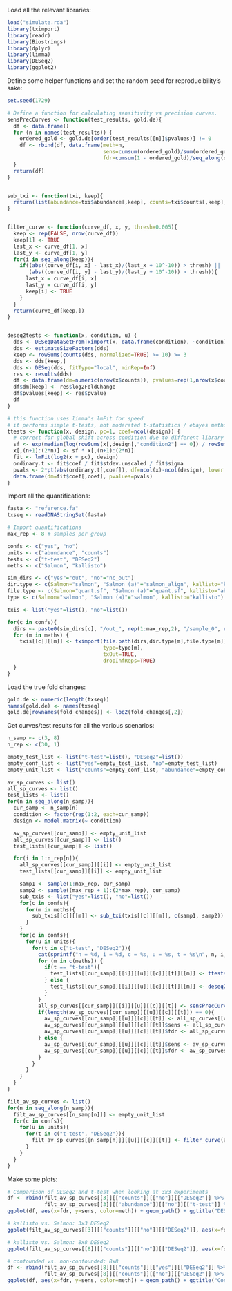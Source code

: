 <!-- Derived from code released with Patro et al. "Salmon provides fast and bias-aware quantification of transcript expression." -->
<!-- build with: library(knitr); knit2html("simulate_plot.Rmd") -->

Load all the relevant libraries:
```r
load("simulate.rda")
library(tximport)
library(readr)
library(Biostrings)
library(dplyr)
library(limma)
library(DESeq2)
library(ggplot2)
```

Define some helper functions and set the random seed for reproducibility's sake:
```r
set.seed(1729)

# Define a function for calculating sensitivity vs precision curves.
sensPrecCurves <- function(test_results, gold.de){
  df <- data.frame()
  for (n in names(test_results)) {
    ordered_gold <- gold.de[order(test_results[[n]]$pvalues)] != 0
    df <- rbind(df, data.frame(meth=n,
                               sens=cumsum(ordered_gold)/sum(ordered_gold),
                               fdr=cumsum(1 - ordered_gold)/seq_along(ordered_gold)))
  }
  return(df)
}


sub_txi <- function(txi, keep){
  return(list(abundance=txi$abundance[,keep], counts=txi$counts[,keep], length=txi$length[,keep], countsFromAbundance=txi$countsFromAbundance))
}


filter_curve <- function(curve_df, x, y, thresh=0.005){
  keep <- rep(FALSE, nrow(curve_df))
  keep[1] <- TRUE
  last_x <- curve_df[1, x]
  last_y <- curve_df[1, y]
  for(i in seq_along(keep)){
    if((abs((curve_df[i, x] - last_x)/(last_x + 10^-10)) > thresh) ||
       (abs((curve_df[i, y] - last_y)/(last_y + 10^-10)) > thresh)){
      last_x = curve_df[i, x]
      last_y = curve_df[i, y]
      keep[i] <- TRUE
    }
  }
  return(curve_df[keep,])
}


deseq2tests <- function(x, condition, u) {
  dds <- DESeqDataSetFromTximport(x, data.frame(condition), ~condition)
  dds <- estimateSizeFactors(dds)
  keep <- rowSums(counts(dds, normalized=TRUE) >= 10) >= 3
  dds <- dds[keep,]
  dds <- DESeq(dds, fitType="local", minRep=Inf)
  res <- results(dds)
  df <- data.frame(dm=numeric(nrow(x$counts)), pvalues=rep(1,nrow(x$counts)))
  df$dm[keep] <- res$log2FoldChange
  df$pvalues[keep] <- res$pvalue
  df
}

# this function uses limma's lmFit for speed
# it performs simple t-tests, not moderated t-statistics / ebayes methods
ttests <- function(x, design, pc=1, coef=ncol(design)) {
  # correct for global shift across condition due to different library size
  sf <- exp(median(log(rowSums(x[,design[,"condition2"] == 0]) / rowSums(x[,design[,"condition2"] == 1])), na.rm=TRUE))
  x[,(n+1):(2*n)] <- sf * x[,(n+1):(2*n)]
  fit <- lmFit(log2(x + pc), design)
  ordinary.t <- fit$coef / fit$stdev.unscaled / fit$sigma
  pvals <- 2*pt(abs(ordinary.t[,coef]), df=ncol(x)-ncol(design), lower.tail=FALSE)
  data.frame(dm=fit$coef[,coef], pvalues=pvals)
}
```

Import all the quantifications:
```r
fasta <- "reference.fa"
txseq <- readDNAStringSet(fasta)

# Import quantifications
max_rep <- 8 # samples per group

confs <- c("yes", "no")
units <- c("abundance", "counts")
tests <- c("t-test", "DESeq2")
meths <- c("Salmon", "kallisto")

sim_dirs <- c("yes"="out", "no"="nc_out")
dir.type <- c(Salmon="salmon", "Salmon (a)"="salmon_align", kallisto="kallisto")
file.type <- c(Salmon="quant.sf", "Salmon (a)"="quant.sf", kallisto="abundance.tsv")
type <- c(Salmon="salmon", "Salmon (a)"="salmon", kallisto="kallisto")

txis <- list("yes"=list(), "no"=list())

for(c in confs){
  dirs <- paste0(sim_dirs[c], "/out_", rep(1:max_rep,2), "/sample_0", rep(1:2,each=max_rep))
  for (m in meths) {
    txis[[c]][[m]] <- tximport(file.path(dirs,dir.type[m],file.type[m]),
                               type=type[m],
                               txOut=TRUE,
                               dropInfReps=TRUE)
  }
}
```

Load the true fold changes:
```r
gold.de <- numeric(length(txseq))
names(gold.de) <- names(txseq)
gold.de[rownames(fold_changes)] <- log2(fold_changes[,2])
```


Get curves/test results for all the various scenarios:
```r
n_samp <- c(3, 8)
n_rep <- c(30, 1)

empty_test_list <- list("t-test"=list(), "DESeq2"=list())
empty_conf_list <- list("yes"=empty_test_list, "no"=empty_test_list)
empty_unit_list <- list("counts"=empty_conf_list, "abundance"=empty_conf_list)

av_sp_curves <- list()
all_sp_curves <- list()
test_lists <- list()
for(n in seq_along(n_samp)){
  cur_samp <- n_samp[n]
  condition <- factor(rep(1:2, each=cur_samp))
  design <- model.matrix(~ condition)

  av_sp_curves[[cur_samp]] <- empty_unit_list
  all_sp_curves[[cur_samp]] <- list()
  test_lists[[cur_samp]] <- list()

  for(i in 1:n_rep[n]){
    all_sp_curves[[cur_samp]][[i]] <- empty_unit_list
    test_lists[[cur_samp]][[i]] <- empty_unit_list

    samp1 <- sample(1:max_rep, cur_samp)
    samp2 <- sample((max_rep + 1):(2*max_rep), cur_samp)
    sub_txis <- list("yes"=list(), "no"=list())
    for(c in confs){
      for(m in meths){
        sub_txis[[c]][[m]] <- sub_txi(txis[[c]][[m]], c(samp1, samp2))
      }
    }
    for(c in confs){
      for(u in units){
        for(t in c("t-test", "DESeq2")){
          cat(sprintf("n = %d, i = %d, c = %s, u = %s, t = %s\n", n, i, c, u, t), file=stderr())
          for (m in c(meths)) {
            if(t == "t-test"){
              test_lists[[cur_samp]][[i]][[u]][[c]][[t]][[m]] <- ttests(sub_txis[[c]][[m]][[u]], design)
            } else {
              test_lists[[cur_samp]][[i]][[u]][[c]][[t]][[m]] <- deseq2tests(sub_txis[[c]][[m]], condition, u)
            }
          }
          all_sp_curves[[cur_samp]][[i]][[u]][[c]][[t]] <- sensPrecCurves(test_lists[[cur_samp]][[i]][[u]][[c]][[t]], gold.de)
          if(length(av_sp_curves[[cur_samp]][[u]][[c]][[t]]) == 0){
            av_sp_curves[[cur_samp]][[u]][[c]][[t]] <- all_sp_curves[[cur_samp]][[i]][[u]][[c]][[t]]
            av_sp_curves[[cur_samp]][[u]][[c]][[t]]$sens <- all_sp_curves[[cur_samp]][[i]][[u]][[c]][[t]]$sens/n_rep[n]
            av_sp_curves[[cur_samp]][[u]][[c]][[t]]$fdr <- all_sp_curves[[cur_samp]][[i]][[u]][[c]][[t]]$fdr/n_rep[n]
          } else {
            av_sp_curves[[cur_samp]][[u]][[c]][[t]]$sens <- av_sp_curves[[cur_samp]][[u]][[c]][[t]]$sens + all_sp_curves[[cur_samp]][[i]][[u]][[c]][[t]]$sens/n_rep[n]
            av_sp_curves[[cur_samp]][[u]][[c]][[t]]$fdr <- av_sp_curves[[cur_samp]][[u]][[c]][[t]]$fdr + all_sp_curves[[cur_samp]][[i]][[u]][[c]][[t]]$fdr/n_rep[n]
          }
        }
      }
    }
  }
}

filt_av_sp_curves <- list()
for(n in seq_along(n_samp)){
  filt_av_sp_curves[[n_samp[n]]] <- empty_unit_list
  for(c in confs){
    for(u in units){
      for(t in c("t-test", "DESeq2")){
        filt_av_sp_curves[[n_samp[n]]][[u]][[c]][[t]] <- filter_curve(av_sp_curves[[n_samp[n]]][[u]][[c]][[t]], "fdr", "sens")
      }
    }
  }
}
```

Make some plots:
```r
# Comparison of DESeq2 and t-test when looking at 3x3 experiments
df <- rbind(filt_av_sp_curves[[3]][["counts"]][["no"]][["DESeq2"]] %>% filter(meth=="Salmon") %>% mutate(meth="Salmon (DESeq2)"),
            filt_av_sp_curves[[3]][["abundance"]][["no"]][["t-test"]] %>% filter(meth=="Salmon") %>% mutate(meth="Salmon (t-test)"))
ggplot(df, aes(x=fdr, y=sens, color=meth)) + geom_path() + ggtitle("DESeq2 vs. t-test (3x3 transcript counts)") + xlim(0, 1)

# kallisto vs. Salmon: 3x3 DESeq2
ggplot(filt_av_sp_curves[[3]][["counts"]][["no"]][["DESeq2"]], aes(x=fdr, y=sens, color=meth)) + geom_path() + ggtitle("kallisto vs. Salmon (3x3 transcript counts, DESeq2)") + xlim(0, 1)

# kallisto vs. Salmon: 8x8 DESeq2
ggplot(filt_av_sp_curves[[8]][["counts"]][["no"]][["DESeq2"]], aes(x=fdr, y=sens, color=meth)) + geom_path() + ggtitle("kallisto vs. Salmon (8x8 transcript counts, DESeq2)") + xlim(0, 1)

# confounded vs. non-confounded: 8x8
df <- rbind(filt_av_sp_curves[[8]][["counts"]][["yes"]][["DESeq2"]] %>% filter(meth=="Salmon") %>% mutate(meth="Salmon (confounded)"),
            filt_av_sp_curves[[8]][["counts"]][["no"]][["DESeq2"]] %>% filter(meth=="Salmon") %>% mutate(meth="Salmon (non-confounded)"))
ggplot(df, aes(x=fdr, y=sens, color=meth)) + geom_path() + ggtitle("Confounded vs. non-confounded experiments (8x8 transcript counts, DESeq2)") + xlim(0, 1)
```

